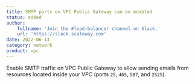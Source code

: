 ```yaml
---
title: SMTP ports on VPC Public Gateway can be enabled
status: added
author:
    fullname: 'Join the #load-balancer channel on Slack.'
    url: 'https://slack.scaleway.com'
date: 2022-06-13
category: network
product: vpc
---
```


Enable SMTP traffic on VPC Public Gateway to allow sending emails from resources located inside your VPC (ports `25`, `465`, `587`, and `2525`).